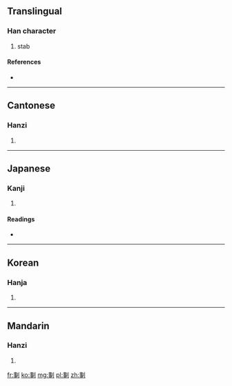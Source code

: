 ==Translingual==

===Han character===
{{Han char|rn=18|rad=刀|as=08|sn=10|four=5200<sub>0</sub>|canj=十弓中弓 (JNLN)}}

# stab

====References====
* {{Han ref|kx=0141.100|dkj=02041|dj=0320.160|hdz=10343.160|uh=525A|ud=21082|bh=D0E7|bd=53479}}

----

==Cantonese==

===Hanzi===
{{yue-hanzi|jyut=|y=si6}}

# {{defn|lang=yue|sort=刀08}}

----

==Japanese==

===Kanji===
{{ja-kanji|grade=|rs=刀08}}

# {{defn|lang=ja|sort=刀08}}

====Readings====
* {{ja-readings|on=[[し]] (shi)|kun=[[さす]] (sasu), [[さしこむ]] (sashikomu), [[おく]] (oku)}}

----

==Korean==

===Hanja===
{{ko-hanja|hangeul=사|rv=sa|mr=sa}}

# {{defn|lang=ko|sort=刀08}}

----

==Mandarin==

===Hanzi===
{{cmn-hanzi|pin=[[bāo]] ([[bao1]]), [[bō]] ([[bo1]]), [[zì]] ([[zi4]])|wg=pao<sup>1</sup>, po<sup>1</sup>, tzu<sup>4</sup>}}

# {{defn|lang=cmn|sort=刀08}}

[[fr:剚]]
[[ko:剚]]
[[mg:剚]]
[[pl:剚]]
[[zh:剚]]